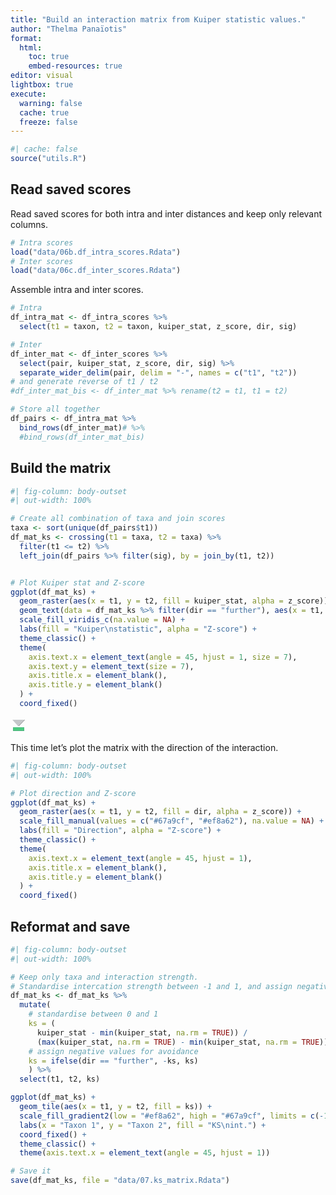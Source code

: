 ```yaml
---
title: "Build an interaction matrix from Kuiper statistic values."
author: "Thelma Panaïotis"
format: 
  html:
    toc: true
    embed-resources: true
editor: visual
lightbox: true
execute:
  warning: false
  cache: true
  freeze: false
---
```


```r
#| cache: false
source("utils.R")
```

## Read saved scores

Read saved scores for both intra and inter distances and keep only relevant columns.

```r
# Intra scores
load("data/06b.df_intra_scores.Rdata")
# Inter scores
load("data/06c.df_inter_scores.Rdata")
```

Assemble intra and inter scores.

```r
# Intra
df_intra_mat <- df_intra_scores %>% 
  select(t1 = taxon, t2 = taxon, kuiper_stat, z_score, dir, sig)

# Inter
df_inter_mat <- df_inter_scores %>% 
  select(pair, kuiper_stat, z_score, dir, sig) %>% 
  separate_wider_delim(pair, delim = "-", names = c("t1", "t2"))
# and generate reverse of t1 / t2
#df_inter_mat_bis <- df_inter_mat %>% rename(t2 = t1, t1 = t2)

# Store all together
df_pairs <- df_intra_mat %>% 
  bind_rows(df_inter_mat)# %>% 
  #bind_rows(df_inter_mat_bis)
```

## Build the matrix

```r
#| fig-column: body-outset
#| out-width: 100%

# Create all combination of taxa and join scores
taxa <- sort(unique(df_pairs$t1))
df_mat_ks <- crossing(t1 = taxa, t2 = taxa) %>% 
  filter(t1 <= t2) %>% 
  left_join(df_pairs %>% filter(sig), by = join_by(t1, t2))


# Plot Kuiper stat and Z-score
ggplot(df_mat_ks) +
  geom_raster(aes(x = t1, y = t2, fill = kuiper_stat, alpha = z_score)) +
  geom_text(data = df_mat_ks %>% filter(dir == "further"), aes(x = t1, y = t2), label = "×") +
  scale_fill_viridis_c(na.value = NA) +
  labs(fill = "Kuiper\nstatistic", alpha = "Z-score") +
  theme_classic() +
  theme(
    axis.text.x = element_text(angle = 45, hjust = 1, size = 7),
    axis.text.y = element_text(size = 7),
    axis.title.x = element_blank(),
    axis.title.y = element_blank()
  ) + 
  coord_fixed()
```

![](data:image/png;base64,iVBORw0KGgoAAAANSUhEUgAAABoAAAAaCAYAAACpSkzOAAABH0lEQVR4XmNgGAVDCqxdvzVhzcbNm6mBK6uqVqObDwf///9nXLt+SzG6JlJxTW3tVpBZ6OajgP3797Os3bClFV0zsbiuoXEfyAx0c7GCRTt3cq9Zv7UX3RBCuL6x8TBIL7p5eMGqVbv512zYMgvdMFy4san1FEgPujlEgbVrd0gCg3EJuqHouLm59TxILbp+ksCqjdvV12zcshLdcBhuamm7BFKDro8ssGbjRr01G7aux7Ckte0qSA5dPUVg9frNDkDLNsGDq7X9GkgMXR1VwNoNm0MgPmm/DmKjy49wwLjIbzM1MLq5GIBxgc9mhm2eFGGwGYQA42wvDI2kYrAZhADjdEyNpGKwGYQA42Q3DI2kYrAZBEGfy2aq4FEw5AAASl8F3R9fQqAAAAAASUVORK5CYII= "Run All Chunks Above")

This time let’s plot the matrix with the direction of the interaction.

```r
#| fig-column: body-outset
#| out-width: 100%

# Plot direction and Z-score
ggplot(df_mat_ks) +
  geom_raster(aes(x = t1, y = t2, fill = dir, alpha = z_score)) +
  scale_fill_manual(values = c("#67a9cf", "#ef8a62"), na.value = NA) +
  labs(fill = "Direction", alpha = "Z-score") +
  theme_classic() +
  theme(
    axis.text.x = element_text(angle = 45, hjust = 1),
    axis.title.x = element_blank(),
    axis.title.y = element_blank()
  ) + 
  coord_fixed()
```

## Reformat and save

```r
#| fig-column: body-outset
#| out-width: 100%

# Keep only taxa and interaction strength.
# Standardise intercation strength between -1 and 1, and assign negative values for organisms further away than expected.
df_mat_ks <- df_mat_ks %>% 
  mutate(
    # standardise between 0 and 1
    ks = (
      kuiper_stat - min(kuiper_stat, na.rm = TRUE)) / 
      (max(kuiper_stat, na.rm = TRUE) - min(kuiper_stat, na.rm = TRUE)),
    # assign negative values for avoidance
    ks = ifelse(dir == "further", -ks, ks)
    ) %>% 
  select(t1, t2, ks)

ggplot(df_mat_ks) +
  geom_tile(aes(x = t1, y = t2, fill = ks)) +
  scale_fill_gradient2(low = "#ef8a62", high = "#67a9cf", limits = c(-1, 1), na.value = NA) +
  labs(x = "Taxon 1", y = "Taxon 2", fill = "KS\nint.") +
  coord_fixed() +
  theme_classic() +
  theme(axis.text.x = element_text(angle = 45, hjust = 1))

# Save it
save(df_mat_ks, file = "data/07.ks_matrix.Rdata")
```
